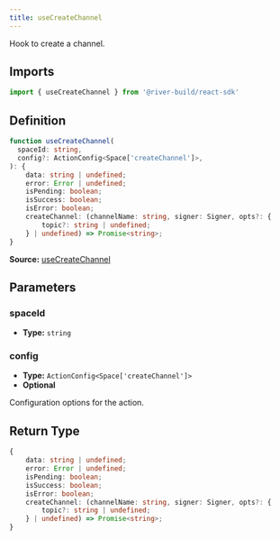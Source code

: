 ```yaml
---
title: useCreateChannel
---
```

Hook to create a channel.
## Imports

```ts
import { useCreateChannel } from '@river-build/react-sdk'
```

## Definition

```ts
function useCreateChannel(
  spaceId: string,
  config?: ActionConfig<Space['createChannel']>,
): {
    data: string | undefined;
    error: Error | undefined;
    isPending: boolean;
    isSuccess: boolean;
    isError: boolean;
    createChannel: (channelName: string, signer: Signer, opts?: {
        topic?: string | undefined;
    } | undefined) => Promise<string>;
}
```

**Source:** [useCreateChannel](https://github.com/river-build/river/blob/main/packages/react-sdk/src/useCreateChannel.ts)

## Parameters

### spaceId

- **Type:** `string`

### config

- **Type:** `ActionConfig<Space['createChannel']>`
- **Optional**

Configuration options for the action.

## Return Type

```ts
{
    data: string | undefined;
    error: Error | undefined;
    isPending: boolean;
    isSuccess: boolean;
    isError: boolean;
    createChannel: (channelName: string, signer: Signer, opts?: {
        topic?: string | undefined;
    } | undefined) => Promise<string>;
}
```
